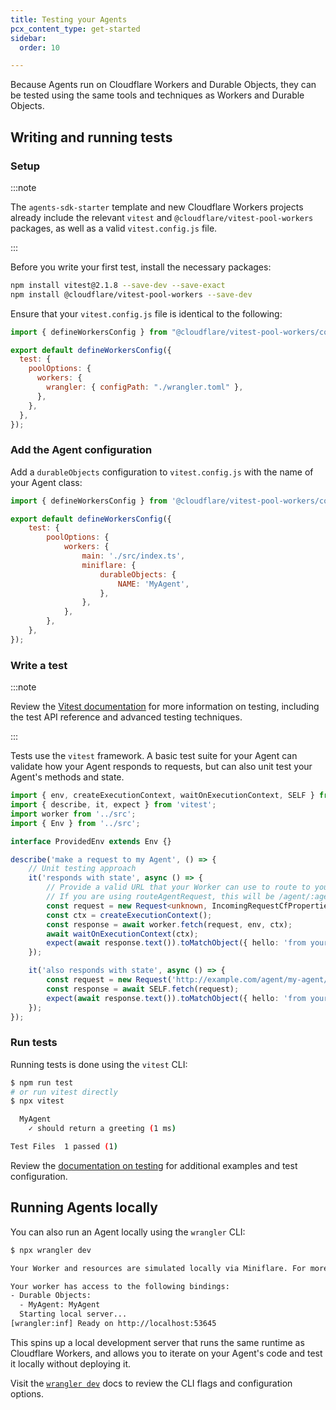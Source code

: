 ```yaml
---
title: Testing your Agents
pcx_content_type: get-started
sidebar:
  order: 10

---
```



Because Agents run on Cloudflare Workers and Durable Objects, they can be tested using the same tools and techniques as Workers and Durable Objects.

## Writing and running tests

### Setup

:::note

The `agents-sdk-starter` template and new Cloudflare Workers projects already include the relevant `vitest` and `@cloudflare/vitest-pool-workers` packages, as well as a valid `vitest.config.js` file.

:::

Before you write your first test, install the necessary packages:

```sh
npm install vitest@2.1.8 --save-dev --save-exact
npm install @cloudflare/vitest-pool-workers --save-dev
```

Ensure that your `vitest.config.js` file is identical to the following:

```js
import { defineWorkersConfig } from "@cloudflare/vitest-pool-workers/config";

export default defineWorkersConfig({
  test: {
    poolOptions: {
      workers: {
        wrangler: { configPath: "./wrangler.toml" },
      },
    },
  },
});
```

### Add the Agent configuration

Add a `durableObjects` configuration to `vitest.config.js` with the name of your Agent class:

```js
import { defineWorkersConfig } from '@cloudflare/vitest-pool-workers/config';

export default defineWorkersConfig({
	test: {
		poolOptions: {
			workers: {
				main: './src/index.ts',
				miniflare: {
					durableObjects: {
						NAME: 'MyAgent',
					},
				},
			},
		},
	},
});
```

### Write a test

:::note

Review the [Vitest documentation](https://vitest.dev/) for more information on testing, including the test API reference and advanced testing techniques.

:::

Tests use the `vitest` framework. A basic test suite for your Agent can validate how your Agent responds to requests, but can also unit test your Agent's methods and state.

```ts
import { env, createExecutionContext, waitOnExecutionContext, SELF } from 'cloudflare:test';
import { describe, it, expect } from 'vitest';
import worker from '../src';
import { Env } from '../src';

interface ProvidedEnv extends Env {}

describe('make a request to my Agent', () => {
	// Unit testing approach
	it('responds with state', async () => {
		// Provide a valid URL that your Worker can use to route to your Agent
		// If you are using routeAgentRequest, this will be /agent/:agent/:name
		const request = new Request<unknown, IncomingRequestCfProperties>('http://example.com/agent/my-agent/agent-123');
		const ctx = createExecutionContext();
		const response = await worker.fetch(request, env, ctx);
		await waitOnExecutionContext(ctx);
		expect(await response.text()).toMatchObject({ hello: 'from your agent' });
	});

	it('also responds with state', async () => {
		const request = new Request('http://example.com/agent/my-agent/agent-123');
		const response = await SELF.fetch(request);
		expect(await response.text()).toMatchObject({ hello: 'from your agent' });
	});
});
```

### Run tests

Running tests is done using the `vitest` CLI:

```sh
$ npm run test
# or run vitest directly
$ npx vitest
```
```sh output
  MyAgent
    ✓ should return a greeting (1 ms)

Test Files  1 passed (1)
```

Review the [documentation on testing](/workers/testing/vitest-integration/get-started/write-your-first-test/) for additional examples and test configuration.

## Running Agents locally

You can also run an Agent locally using the `wrangler` CLI:

```sh
$ npx wrangler dev
```
```sh output
Your Worker and resources are simulated locally via Miniflare. For more information, see: https://developers.cloudflare.com/workers/testing/local-development.

Your worker has access to the following bindings:
- Durable Objects:
  - MyAgent: MyAgent
  Starting local server...
[wrangler:inf] Ready on http://localhost:53645
```

This spins up a local development server that runs the same runtime as Cloudflare Workers, and allows you to iterate on your Agent's code and test it locally without deploying it.

Visit the [`wrangler dev`](https://developers.cloudflare.com/workers/wrangler/commands/#dev) docs to review the CLI flags and configuration options.
